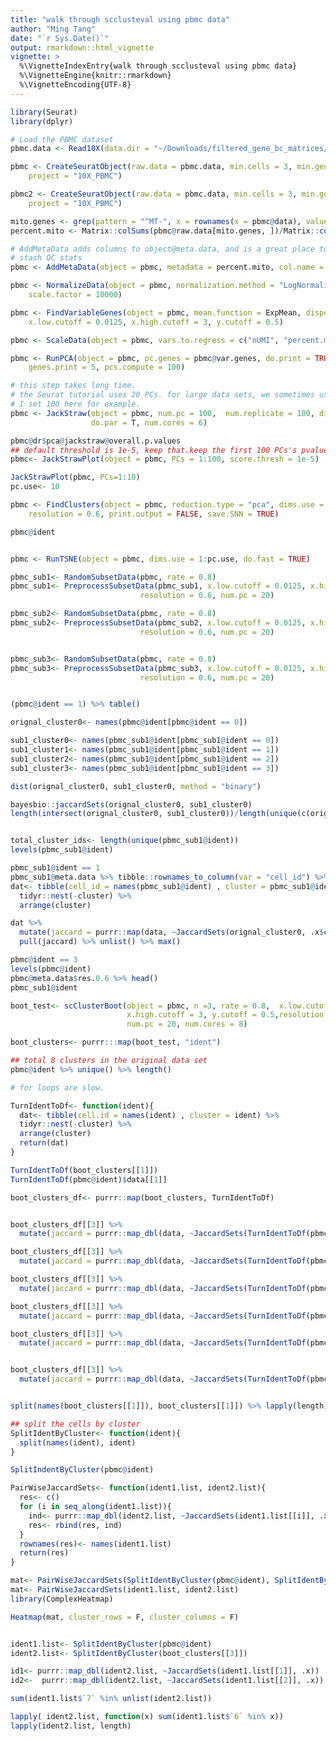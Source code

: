 ```yaml
---
title: "walk through scclusteval using pbmc data"
author: "Ming Tang"
date: "`r Sys.Date()`"
output: rmarkdown::html_vignette
vignette: >
  %\VignetteIndexEntry{walk through scclusteval using pbmc data}
  %\VignetteEngine{knitr::rmarkdown}
  %\VignetteEncoding{UTF-8}
---
```



```r
library(Seurat)
library(dplyr)

# Load the PBMC dataset
pbmc.data <- Read10X(data.dir = "~/Downloads/filtered_gene_bc_matrices/hg19/")

pbmc <- CreateSeuratObject(raw.data = pbmc.data, min.cells = 3, min.genes = 200, 
    project = "10X_PBMC")

pbmc2 <- CreateSeuratObject(raw.data = pbmc.data, min.cells = 3, min.genes = 200, 
    project = "10X_PBMC")

mito.genes <- grep(pattern = "^MT-", x = rownames(x = pbmc@data), value = TRUE)
percent.mito <- Matrix::colSums(pbmc@raw.data[mito.genes, ])/Matrix::colSums(pbmc@raw.data)

# AddMetaData adds columns to object@meta.data, and is a great place to
# stash QC stats
pbmc <- AddMetaData(object = pbmc, metadata = percent.mito, col.name = "percent.mito")

pbmc <- NormalizeData(object = pbmc, normalization.method = "LogNormalize", 
    scale.factor = 10000)

pbmc <- FindVariableGenes(object = pbmc, mean.function = ExpMean, dispersion.function = LogVMR, 
    x.low.cutoff = 0.0125, x.high.cutoff = 3, y.cutoff = 0.5)

pbmc <- ScaleData(object = pbmc, vars.to.regress = c("nUMI", "percent.mito"))

pbmc <- RunPCA(object = pbmc, pc.genes = pbmc@var.genes, do.print = TRUE, pcs.print = 1:5, 
    genes.print = 5, pcs.compute = 100)

# this step takes long time.
# the Seurat tutorial uses 20 PCs. for large data sets, we sometimes use 85 PCs, 
# I set 100 here for example.
pbmc <- JackStraw(object = pbmc, num.pc = 100,  num.replicate = 100, display.progress = T, 
                  do.par = T, num.cores = 6)

pbmc@dr$pca@jackstraw@overall.p.values
## default threshold is 1e-5, keep that.keep the first 100 PCs's pvalue.
pbmc<- JackStrawPlot(object = pbmc, PCs = 1:100, score.thresh = 1e-5)

JackStrawPlot(pbmc, PCs=1:10)
pc.use<- 10

pbmc <- FindClusters(object = pbmc, reduction.type = "pca", dims.use = 1:pc.use, 
    resolution = 0.6, print.output = FALSE, save.SNN = TRUE)

pbmc@ident


pbmc <- RunTSNE(object = pbmc, dims.use = 1:pc.use, do.fast = TRUE)

pbmc_sub1<- RandomSubsetData(pbmc, rate = 0.8)
pbmc_sub1<- PreprocessSubsetData(pbmc_sub1, x.low.cutoff = 0.0125, x.high.cutoff = 3, y.cutoff = 0.5,
                             resolution = 0.6, num.pc = 20)

pbmc_sub2<- RandomSubsetData(pbmc, rate = 0.8)
pbmc_sub2<- PreprocessSubsetData(pbmc_sub2, x.low.cutoff = 0.0125, x.high.cutoff = 3, y.cutoff = 0.5,
                             resolution = 0.6, num.pc = 20)


pbmc_sub3<- RandomSubsetData(pbmc, rate = 0.8)
pbmc_sub3<- PreprocessSubsetData(pbmc_sub3, x.low.cutoff = 0.0125, x.high.cutoff = 3, y.cutoff = 0.5,
                             resolution = 0.6, num.pc = 20)


(pbmc@ident == 1) %>% table()

orignal_cluster0<- names(pbmc@ident[pbmc@ident == 0])

sub1_cluster0<- names(pbmc_sub1@ident[pbmc_sub1@ident == 0])
sub1_cluster1<- names(pbmc_sub1@ident[pbmc_sub1@ident == 1])
sub1_cluster2<- names(pbmc_sub1@ident[pbmc_sub1@ident == 2])
sub1_cluster3<- names(pbmc_sub1@ident[pbmc_sub1@ident == 3])

dist(orignal_cluster0, sub1_cluster0, method = "binary")

bayesbio::jaccardSets(orignal_cluster0, sub1_cluster0)
length(intersect(orignal_cluster0, sub1_cluster0))/length(unique(c(orignal_cluster0, sub1_cluster0)))


total_cluster_ids<- length(unique(pbmc_sub1@ident))
levels(pbmc_sub1@ident)

pbmc_sub1@ident == 1
pbmc_sub1@meta.data %>% tibble::rownames_to_column(var = "cell_id") %>% select(cell_id, res.0.6)
dat<- tibble(cell_id = names(pbmc_sub1@ident) , cluster = pbmc_sub1@ident) %>%
  tidyr::nest(-cluster) %>% 
  arrange(cluster)

dat %>% 
  mutate(jaccard = purrr::map(data, ~JaccardSets(orignal_cluster0, .x$cell_id))) %>% 
  pull(jaccard) %>% unlist() %>% max()

pbmc@ident == 3
levels(pbmc@ident)
pbmc@meta.data$res.0.6 %>% head()
pbmc_sub1@ident

boot_test<- scClusterBoot(object = pbmc, n =3, rate = 0.8,  x.low.cutoff = 0.0125, 
                          x.high.cutoff = 3, y.cutoff = 0.5,resolution = 0.6, 
                          num.pc = 20, num.cores = 8)

boot_clusters<- purrr:::map(boot_test, "ident")

## total 8 clusters in the original data set
pbmc@ident %>% unique() %>% length()

# for loops are slow.

TurnIdentToDf<- function(ident){
  dat<- tibble(cell.id = names(ident) , cluster = ident) %>%
  tidyr::nest(-cluster) %>% 
  arrange(cluster)
  return(dat)
}

TurnIdentToDf(boot_clusters[[1]])
TurnIdentToDf(pbmc@ident)$data[[1]]

boot_clusters_df<- purrr::map(boot_clusters, TurnIdentToDf)


boot_clusters_df[[3]] %>%
  mutate(jaccard = purrr::map_dbl(data, ~JaccardSets(TurnIdentToDf(pbmc@ident)$data[[1]]$cell.id, .x$cell.id))) 

boot_clusters_df[[3]] %>%
  mutate(jaccard = purrr::map_dbl(data, ~JaccardSets(TurnIdentToDf(pbmc@ident)$data[[2]]$cell.id, .x$cell.id))) 

boot_clusters_df[[3]] %>%
  mutate(jaccard = purrr::map_dbl(data, ~JaccardSets(TurnIdentToDf(pbmc@ident)$data[[3]]$cell.id, .x$cell.id)))

boot_clusters_df[[3]] %>%
  mutate(jaccard = purrr::map_dbl(data, ~JaccardSets(TurnIdentToDf(pbmc@ident)$data[[4]]$cell.id, .x$cell.id)))

boot_clusters_df[[3]] %>%
  mutate(jaccard = purrr::map_dbl(data, ~JaccardSets(TurnIdentToDf(pbmc@ident)$data[[5]]$cell.id, .x$cell.id)))


boot_clusters_df[[3]] %>%
  mutate(jaccard = purrr::map_dbl(data, ~JaccardSets(TurnIdentToDf(pbmc@ident)$data[[6]]$cell.id, .x$cell.id)))


split(names(boot_clusters[[1]]), boot_clusters[[1]]) %>% lapply(length)

## split the cells by cluster
SplitIdentByCluster<- function(ident){
  split(names(ident), ident)
}

SplitIndentByCluster(pbmc@ident)

PairWiseJaccardSets<- function(ident1.list, ident2.list){
  res<- c()
  for (i in seq_along(ident1.list)){
    ind<- purrr::map_dbl(ident2.list, ~JaccardSets(ident1.list[[i]], .x))
    res<- rbind(res, ind)
  }
  rownames(res)<- names(ident1.list)
  return(res)
}

mat<- PairWiseJaccardSets(SplitIdentByCluster(pbmc@ident), SplitIdentByCluster(boot_clusters[[2]])) 
mat<- PairWiseJaccardSets(ident1.list, ident2.list)
library(ComplexHeatmap)

Heatmap(mat, cluster_rows = F, cluster_columns = F)


ident1.list<- SplitIdentByCluster(pbmc@ident)
ident2.list<- SplitIdentByCluster(boot_clusters[[3]])

id1<- purrr::map_dbl(ident2.list, ~JaccardSets(ident1.list[[1]], .x)) 
id2<-  purrr::map_dbl(ident2.list, ~JaccardSets(ident1.list[[2]], .x))

sum(ident1.list$`7` %in% unlist(ident2.list))

lapply( ident2.list, function(x) sum(ident1.list$`6` %in% x))
lapply(ident2.list, length)



```



